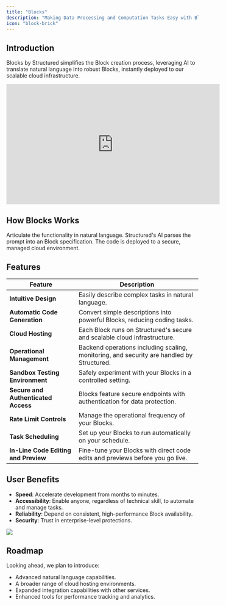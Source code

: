 ```yaml
---
title: "Blocks"
description: "Making Data Processing and Computation Tasks Easy with Blocks"
icon: "block-brick"
---
```


## Introduction

Blocks by Structured simplifies the Block creation process, leveraging AI to translate natural language into robust Blocks, instantly deployed to our scalable cloud infrastructure.

<iframe
  width="560"
  height="315"
  src="https://www.youtube.com/watch?v=7JutgGpnOSw"
  title="YouTube video player"
  frameborder="0"
  allow="accelerometer; autoplay; clipboard-write; encrypted-media; gyroscope; picture-in-picture"
  allowFullScreen
></iframe>

## How Blocks Works

<CardGroup cols={3}>
  <Card title="Describe Your Block" icon="square-1">
    Articulate the functionality in natural language.
  </Card>
  <Card title="Generate Code" icon="square-2">
    Structured's AI parses the prompt into an Block specification.
  </Card>
  <Card title="Instant Deployment" icon="square-3">
    The code is deployed to a secure, managed cloud environment.
  </Card>
</CardGroup>

## Features

| Feature                              | Description                                                                               |
| ------------------------------------ | ----------------------------------------------------------------------------------------- |
| **Intuitive Design**                 | Easily describe complex tasks in natural language.                                        |
| **Automatic Code Generation**        | Convert simple descriptions into powerful Blocks, reducing coding tasks.                  |
| **Cloud Hosting**                    | Each Block runs on Structured's secure and scalable cloud infrastructure.                 |
| **Operational Management**           | Backend operations including scaling, monitoring, and security are handled by Structured. |
| **Sandbox Testing Environment**      | Safely experiment with your Blocks in a controlled setting.                               |
| **Secure and Authenticated Access**  | Blocks feature secure endpoints with authentication for data protection.                  |
| **Rate Limit Controls**              | Manage the operational frequency of your Blocks.                                          |
| **Task Scheduling**                  | Set up your Blocks to run automatically on your schedule.                                 |
| **In-Line Code Editing and Preview** | Fine-tune your Blocks with direct code edits and previews before you go live.             |

## User Benefits

- **Speed**: Accelerate development from months to minutes.
- **Accessibility**: Enable anyone, regardless of technical skill, to automate and manage tasks.
- **Reliability**: Depend on consistent, high-performance Block availability.
- **Security**: Trust in enterprise-level protections.

<Frame>
  <img src="/images/blocks.png" style={{ borderRadius: "0.5rem" }} />
</Frame>

## Roadmap

Looking ahead, we plan to introduce:

- Advanced natural language capabilities.
- A broader range of cloud hosting environments.
- Expanded integration capabilities with other services.
- Enhanced tools for performance tracking and analytics.
